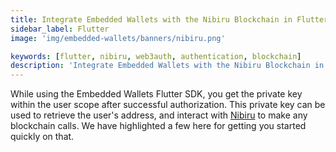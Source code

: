 ```yaml
---
title: Integrate Embedded Wallets with the Nibiru Blockchain in Flutter
sidebar_label: Flutter
image: 'img/embedded-wallets/banners/nibiru.png'

keywords: [flutter, nibiru, web3auth, authentication, blockchain]
description: 'Integrate Embedded Wallets with the Nibiru Blockchain in Flutter | Embedded Wallets'
---
```



<SEO
  title="Integrate Embedded Wallets with the Nibiru Blockchain in Flutter"
  description="Integrate Embedded Wallets with the Nibiru Blockchain in Flutter | Embedded Wallets"
  image="https://docs.metamask.io/img/embedded-wallets/banners/nibiru.png"
  slug="/embedded-wallets/connect-blockchain/evm/nibiru/flutter"
/>

While using the Embedded Wallets Flutter SDK, you get the private key within the user scope after successful authorization. This private key can be used to retrieve the user's address, and interact with [Nibiru](https://nibiru.fi/) to make any blockchain calls. We have highlighted a few here for getting you started quickly on that.

<EVMInteraction />

